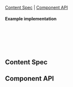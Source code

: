 
<Meta of={InputStories} />

<Title>Input</Title>

[Content Spec](#ContentSpec) | [Component API](#ComponentAPI)

<Canvas of={InputStories.Default} sourceState="none"/>

#### Example implementation
```jsx
<Input
  inputSize="large"
  placeholder="Placeholder text"
  onChange={(e) => {}}
/>
```

## Content Spec <a id="ContentSpec" />
<Figma showLink height="100%" url="https://www.figma.com/file/9FDwjR8lYvincseDkKypC4/Component-Documentations?type=design&node-id=762-65501&mode=dev" />

## Component API <a id="ComponentAPI" />

<ArgsTable />


